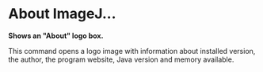 = About ImageJ... =

'''Shows an "About" logo box.'''

This command opens a logo image with information about installed version, the author, the program website, Java version and memory available.


